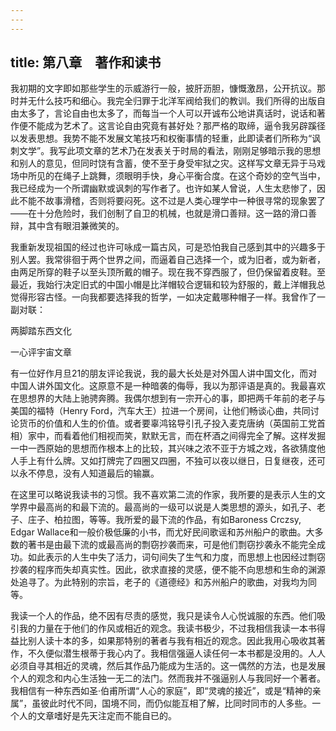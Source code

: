 ```yaml
---
---
---
```

title: 第八章　著作和读书
---




我初期的文字即如那些学生的示威游行一般，披肝沥胆，慷慨激昂，公开抗议。那时并无什么技巧和细心。我完全归罪于北洋军阀给我们的教训。我们所得的出版自由太多了，言论自由也太多了，而每当一个人可以开诚布公地讲真话时，说话和著作便不能成为艺术了。这言论自由究竟有甚好处？那严格的取缔，逼令我另辟蹊径以发表思想。我势不能不发展文笔技巧和权衡事情的轻重，此即读者们所称为“讽刺文学”。我写此项文章的艺术乃在发表关于时局的看法，刚刚足够暗示我的思想和别人的意见，但同时饶有含蓄，使不至于身受牢狱之灾。这样写文章无异于马戏场中所见的在绳子上跳舞，须眼明手快，身心平衡合度。在这个奇妙的空气当中，我已经成为一个所谓幽默或讽刺的写作者了。也许如某人曾说，人生太悲惨了，因此不能不故事滑稽，否则将要闷死。这不过是人类心理学中一种很寻常的现象罢了——在十分危险时，我们创制了自卫的机械，也就是滑口善辩。这一路的滑口善辩，其中含有眼泪兼微笑的。

我重新发现祖国的经过也许可咏成一篇古风，可是恐怕我自己感到其中的兴趣多于别人罢。我常徘徊于两个世界之间，而逼着自己选择一个，或为旧者，或为新者，由两足所穿的鞋子以至头顶所戴的帽子。现在我不穿西服了，但仍保留着皮鞋。至最近，我始行决定旧式的中国小帽是比洋帽较合逻辑和较为舒服的，戴上洋帽我总觉得形容古怪。一向我都要选择我的哲学，一如决定戴哪种帽子一样。我曾作了一副对联：

两脚踏东西文化

一心评宇宙文章

有一位好作月旦21的朋友评论我说，我的最大长处是对外国人讲中国文化，而对中国人讲外国文化。这原意不是一种暗袭的侮辱，我以为那评语是真的。我最喜欢在思想界的大陆上驰骋奔腾。我偶尔想到有一宗开心的事，即把两千年前的老子与美国的福特（Henry Ford，汽车大王）拉进一个房间，让他们畅谈心曲，共同讨论货币的价值和人生的价值。或者要辜鸿铭导引孔子投入麦克唐纳（英国前工党首相）家中，而看着他们相视而笑，默默无言，而在杯酒之间得完全了解。这样发掘一中一西原始的思想而作根本上的比较，其兴味之浓不亚于方城之戏，各欲猜度他人手上有什么牌。又如打牌完了四圈又四圈，不独可以夜以继日，日复继夜，还可以永不停息，没有人知道最后的输赢。

在这里可以略说我读书的习惯。我不喜欢第二流的作家，我所要的是表示人生的文学界中最高尚的和最下流的。最高尚的一级可以说是人类思想的源头，如孔子、老子、庄子、柏拉图，等等。我所爱的最下流的作品，有如Baroness Crczsy, Edgar Wallace和一般价极低廉的小书，而尤好民间歌谣和苏州船户的歌曲。大多数的著书是由最下流的或最高尚的剽窃抄袭而来，可是他们剽窃抄袭永不能完全成功。如此表示的人生中失了活力，词句间失了生气和力度，而思想上也因经过剽窃抄袭的程序而失却真实性。因此，欲求直接的灵感，便不能不向思想和生命的渊源处追寻了。为此特别的宗旨，老子的《道德经》和苏州船户的歌曲，对我均为同等。

我读一个人的作品，绝不因有尽责的感觉，我只是读令人心悦诚服的东西。他们吸引我的力量在于他们的作风或相近的观念。我读书极少，不过我相信我读一本书得益比别人读十本的多，如果那特别的著者与我有相近的观念。因此我用心吸收其著作，不久便似潜生根蒂于我心内了。我相信强逼人读任何一本书都是没用的。人人必须自寻其相近的灵魂，然后其作品乃能成为生活的。这一偶然的方法，也是发展个人的观念和内心生活独一无二的法门。然而我并不强逼别人与我同好一个著者。我相信有一种东西如圣·伯甫所谓“人心的家庭”，即“灵魂的接近”，或是“精神的亲属”，虽彼此时代不同，国境不同，而仍似能互相了解，比同时同市的人多些。一个人的文章嗜好是先天注定而不能自已的。
